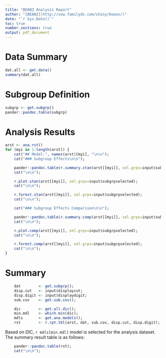 ---
title: "BEANZ Analysis Report"
author: "[BEANZ](http://sow.familyds.com/shiny/beans/)"
date: "`r Sys.Date()`"
toc: true
number_sections: true
output: pdf_document
---

\newpage

# Data Summary

```{r, echo=FALSE, eval=TRUE}
dat.all <- get.data()
summary(dat.all)
```

# Subgroup Definition

```{r,echo=FALSE, eval=TRUE, results='asis'}
subgrp <- get.subgrp()
pander::pandoc.table(subgrp)
```


# Analysis Results

```{r,echo=FALSE, eval=TRUE, results='asis'}
arst <- ana.rst()
for (myi in 1:length(arst)) {
    cat("## Model:", names(arst)[myi], "\n\n");
    cat("### Subgroup Effects\n\n");

    pander::pandoc.table(r.summary.stan(arst[[myi]], sel.grps=input$subgrpselected));
    cat("\n\n");

    r.plot.stan(arst[[myi]], sel.grps=input$subgrpselected);
    cat("\n\n");

    r.forest.stan(arst[[myi]], sel.grps=input$subgrpselected);
    cat("\n\n");

    cat("### Subgroup Effects Comparison\n\n");

    pander::pandoc.table(r.summary.comp(arst[[myi]], sel.grps=input$subgrpselected));
    cat("\n\n");

    r.plot.comp(arst[[myi]], sel.grps=input$subgrpselected);
    cat("\n\n");

    r.forest.comp(arst[[myi]], sel.grps=input$subgrpselected);
    cat("\n\n");
}
```


# Summary

```{r,echo=FALSE, eval=TRUE, results='asis'}
    dat        <- get.subgrp();
    disp.cut   <- input$displaycut;
    disp.digit <- input$displaydigit;
    sub.cov    <- get.sub.cov();

    dic        <- get.all.dic();
    min.mdl    <- which.min(dic);
    mdls       <- get.ana.models();
    rst        <- r.rpt.tbl(arst, dat, sub.cov, disp.cut, disp.digit);
```

Based on DIC, `r mdls[min.mdl]` model is selected for the analysis dataset. The summary result table is as follows:

```{r,echo=FALSE, eval=TRUE, results='asis'}
    pander::pandoc.table(rst);
    cat("\n\n");
```
